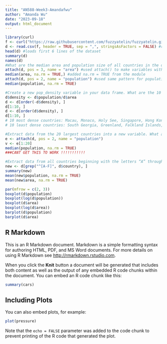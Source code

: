 ```yaml
---
title: "AN588-Week3-Amandafwu"
author: "Amanda Wu"
date: "2023-09-18"
output: html_document
---
```

```r
library(curl)
f <- curl("https://raw.githubusercontent.com/fuzzyatelin/fuzzyatelin.github.io/master/AN588_Fall23/Country-Data-2016.csv") #curl function is similar to url 
d <- read.csv(f, header = TRUE, sep = ",", stringsAsFactors = FALSE) #read.csv reads a file in table format and creates a data frame 
head(d) #loads first 6 lines of the dataset
summary(d)
names(d)
#What are the median area and population size of all countries in the dataset?
attach(d, pos = 3, name = "area") #used attach() to make variables within the dataset so median can be taken from a particular column; pos = 3 means column 3 of the dataset 
median(area, na.rm = TRUE,) #added na.rm = TRUE from the module 
attach(d, pos = 2, name = "population") #used same pattern for population 
median(population, na.rm = TRUE)

#Create a new pop_density variable in your data frame. What are the 10 most dense countries? The 10 least dense?
d$density <- d$population/d$area
d <- d[order(-d$density), ]
d[1:10, ]
d <- d[order(d$density), ]
d[1:10, ]
# 10 most dense countries: Macau, Monaco, Holy See, Singapore, Hong Kong, Gibraltar, Bahrain, Maldives, Malta, Bermuda 
# 10 least dense countries: South Georgia, Greenland, Falkland Islands, Pitcairn Islands, Mongolia, Western Sahara, French Guiana, Namibia, Australia, Iceland 

#Extract data from the 20 largest countries into a new variable. What are the median area and population size of these countries?
e <- attach(d, pos = 2, name = "population")
v <- e[1:20]
median(population, na.rm = TRUE)
###CANT GET THIS TO WORK !!!!!!!!!!!

#Extract data from all countries beginning with the letters “A” through “F”. What are the mean area and population size of these countries?
new <- d[grep("^[A-F]", d$country), ] 
summary(new)
mean(new$population, na.rm = TRUE)
mean(new$area, na.rm = TRUE)
```


```r
par(mfrow = c(2, 3))
boxplot(d$population)
boxplot(log(d$population))
boxplot(d$area)
boxplot(log(d$area))
barplot(d$population)
barplot(d$area)
```

## R Markdown

This is an R Markdown document. Markdown is a simple formatting syntax for authoring HTML, PDF, and MS Word documents. For more details on using R Markdown see <http://rmarkdown.rstudio.com>.

When you click the **Knit** button a document will be generated that includes both content as well as the output of any embedded R code chunks within the document. You can embed an R code chunk like this:

```r
summary(cars)
```

## Including Plots

You can also embed plots, for example:

```r
plot(pressure)
```

Note that the `echo = FALSE` parameter was added to the code chunk to prevent printing of the R code that generated the plot.
